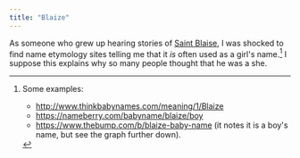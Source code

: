 ```yaml
---
title: "Blaize"
---
```


As someone who grew up hearing stories of [Saint Blaise], I was shocked to
find name etymology sites telling me that it *is* often used as a girl's
name.[^220705-7]  I suppose this explains why so many people thought
that he was a she. 

[Saint Blaise]: https://en.wikipedia.org/wiki/Saint_Blaise

[^220705-7]: Some examples:
    * http://www.thinkbabynames.com/meaning/1/Blaize
    * https://nameberry.com/babyname/blaize/boy
    * https://www.thebump.com/b/blaize-baby-name (it notes it is a boy's name, but see the graph further down).

